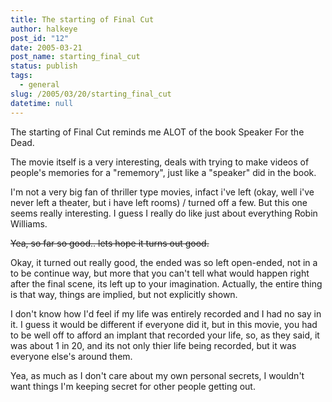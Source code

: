 ```yaml
---
title: The starting of Final Cut
author: halkeye
post_id: "12"
date: 2005-03-21
post_name: starting_final_cut
status: publish
tags:
  - general
slug: /2005/03/20/starting_final_cut
datetime: null
---
```


The starting of Final Cut reminds me ALOT of the book Speaker For the Dead.

The movie itself is a very interesting, deals with trying to make videos of people's memories for a "rememory", just like a "speaker" did in the book.

I'm not a very big fan of thriller type movies, infact i've left (okay, well i've never left a theater, but i have left rooms) / turned off a few. But this one seems really interesting. I guess I really do like just about everything Robin Williams.

<s>Yea, so far so good.. lets hope it turns out good.</s>

Okay, it turned out really good, the ended was so left open-ended, not in a to be continue way, but more that you can't tell what would happen right after the final scene, its left up to your imagination. Actually, the entire thing is that way, things are implied, but not explicitly shown.

I don't know how I'd feel if my life was entirely recorded and I had no say in it. I guess it would be different if everyone did it, but in this movie, you had to be well off to afford an implant that recorded your life, so, as they said, it was about 1 in 20, and its not only thier life being recorded, but it was everyone else's around them.

Yea, as much as I don't care about my own personal secrets, I wouldn't want things I'm keeping secret for other people getting out.